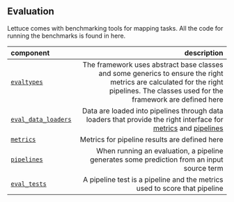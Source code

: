## Evaluation

Lettuce comes with benchmarking tools for mapping tasks.
All the code for running the benchmarks is found in here.

| component | description |
|:----------|------------:|
|[`evaltypes`](/api_reference/evaluation/evaltypes)|The framework uses abstract base classes and some generics to ensure the right metrics are calculated for the right pipelines. The classes used for the framework are defined here|
|[`eval_data_loaders`](/api_reference/evaluation/eval_data_loaders)|Data are loaded into pipelines through data loaders that provide the right interface for [metrics](/api_reference/evaluation/metrics) and [pipelines](/api_reference/evaluation/pipelines)|
|[`metrics`](/api_reference/evaluation/metrics)| Metrics for pipeline results are defined here |
|[`pipelines`](/api_reference/evaluation/pipelines)| When running an evaluation, a pipeline generates some prediction from an input source term |
|[`eval_tests`](/api_reference/evaluation/eval_tests)| A pipeline test is a pipeline and the metrics used to score that pipeline |
